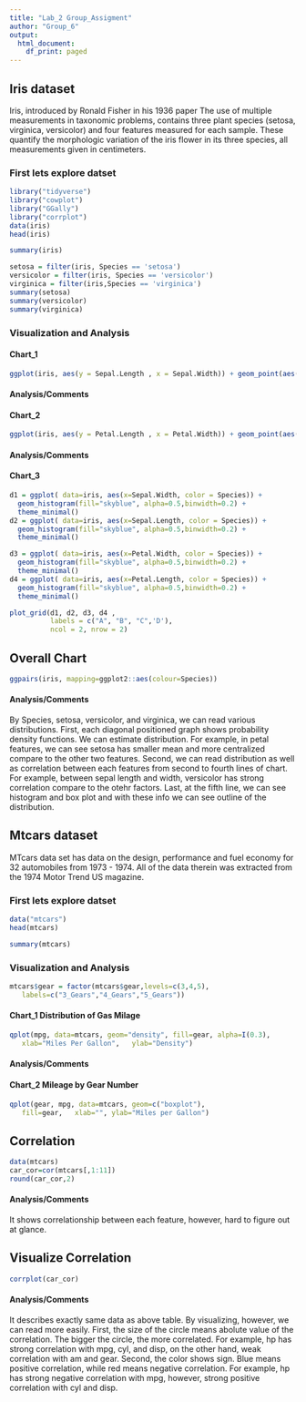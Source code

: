 ---
title: "Lab_2 Group_Assigment"
author: "Group_6"
output:
  html_document:
    df_print: paged
---
## Iris dataset

 Iris, introduced by Ronald Fisher in his 1936 paper The use of multiple measurements in taxonomic problems, contains three plant species (setosa, virginica, versicolor) and four features measured for each sample. These quantify the morphologic variation of the iris flower in its three species, all measurements given in centimeters.

### First lets explore datset
```{r}
library("tidyverse")
library("cowplot")
library("GGally")
library("corrplot")
data(iris)
head(iris)
```
```{r}
summary(iris)
```
```{r}
setosa = filter(iris, Species == 'setosa')
versicolor = filter(iris, Species == 'versicolor')
virginica = filter(iris,Species == 'virginica')
summary(setosa)
summary(versicolor)
summary(virginica)
```

### Visualization and Analysis

#### Chart_1
```{r}
ggplot(iris, aes(y = Sepal.Length , x = Sepal.Width)) + geom_point(aes(color = Species), size = 3)
```
#### Analysis/Comments

#### Chart_2
```{r}
ggplot(iris, aes(y = Petal.Length , x = Petal.Width)) + geom_point(aes(color = Species), size = 3)
```
#### Analysis/Comments

#### Chart_3 

```{r}
d1 = ggplot( data=iris, aes(x=Sepal.Width, color = Species)) + 
  geom_histogram(fill="skyblue", alpha=0.5,binwidth=0.2) +
  theme_minimal()
d2 = ggplot( data=iris, aes(x=Sepal.Length, color = Species)) + 
  geom_histogram(fill="skyblue", alpha=0.5,binwidth=0.2) +
  theme_minimal()

d3 = ggplot( data=iris, aes(x=Petal.Width, color = Species)) + 
  geom_histogram(fill="skyblue", alpha=0.5,binwidth=0.2) +
  theme_minimal()
d4 = ggplot( data=iris, aes(x=Petal.Length, color = Species)) + 
  geom_histogram(fill="skyblue", alpha=0.5,binwidth=0.2) +
  theme_minimal()
```
```{r}
plot_grid(d1, d2, d3, d4 , 
          labels = c("A", "B", "C",'D'),
          ncol = 2, nrow = 2)
```


## Overall Chart
```{r}
ggpairs(iris, mapping=ggplot2::aes(colour=Species))
```
#### Analysis/Comments
By Species, setosa, versicolor, and virginica, we can read various distributions.
First, each diagonal positioned graph shows probability density functions. We can estimate distribution. For example, in petal features, we can see setosa has smaller mean and more centralized compare to the other two features.
Second, we can read distribution as well as correlation between each features from second to fourth lines of chart. For example, between sepal length and width, versicolor has strong correlation compare to the otehr factors.
Last, at the fifth line, we can see histogram and box plot and with these info we can see outline of the distribution.

## Mtcars dataset

MTcars data set has data on the design, performance and fuel economy for 32 automobiles from 1973 - 1974. All of the data therein was extracted from the 1974 Motor Trend US magazine.

### First lets explore datset

```{r}
data("mtcars")
head(mtcars)
```

```{r}
summary(mtcars)
```

### Visualization and Analysis
```{r}
mtcars$gear = factor(mtcars$gear,levels=c(3,4,5),
   labels=c("3_Gears","4_Gears","5_Gears"))
```

#### Chart_1 Distribution of Gas Milage
```{r}
qplot(mpg, data=mtcars, geom="density", fill=gear, alpha=I(0.3),
   xlab="Miles Per Gallon",   ylab="Density")
```
#### Analysis/Comments

#### Chart_2 Mileage by Gear Number
```{r}
qplot(gear, mpg, data=mtcars, geom=c("boxplot"),
   fill=gear,   xlab="", ylab="Miles per Gallon")
```

## Correlation
```{r}
data(mtcars)
car_cor=cor(mtcars[,1:11])
round(car_cor,2)
```
#### Analysis/Comments
It shows correlationship between each feature, however, hard to figure out at glance.


## Visualize Correlation
```{r}
corrplot(car_cor)
```
#### Analysis/Comments
It describes exactly same data as above table. By visualizing, however, we can read more easily.
First, the size of the circle means abolute value of the correlation. The bigger the circle, the more correlated. For example, hp has strong correlation with mpg, cyl, and disp, on the other hand, weak correlation with am and gear.
Second, the color shows sign. Blue means positive correlation, while red means negative correlation. For example, hp has strong negative correlation with mpg, however, strong positive correlation with cyl and disp.
